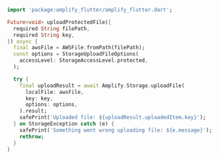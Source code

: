 ```dart
import 'package:amplify_flutter/amplify_flutter.dart';

Future<void> uploadProtectedFile({
  required String filePath,
  required String key,
}) async {
  final awsFile = AWSFile.fromPath(filePath);
  const options = StorageUploadFileOptions(
    accessLevel: StorageAccessLevel.protected,
  );

  try {
    final uploadResult = await Amplify.Storage.uploadFile(
      localFile: awsFile,
      key: key,
      options: options,
    ).result;
    safePrint('Uploaded file: ${uploadResult.uploadedItem.key}');
  } on StorageException catch (e) {
    safePrint('Something went wrong uploading file: ${e.message}');
    rethrow;
  }
}
```
